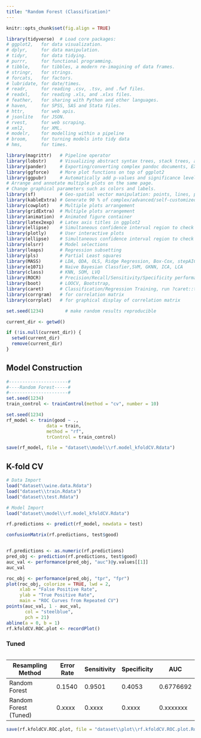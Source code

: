 ```yaml
---
title: "Random Forest (Classification)"
---
```


```r
knitr::opts_chunk$set(fig.align = TRUE)

library(tidyverse)  # Load core packages: 
# ggplot2,   for data visualization.
# dplyr,     for data manipulation.
# tidyr,     for data tidying.
# purrr,     for functional programming.
# tibble,    for tibbles, a modern re-imagining of data frames.
# stringr,   for strings.
# forcats,   for factors.
# lubridate, for date/times.
# readr,     for reading .csv, .tsv, and .fwf files.
# readxl,    for reading .xls, and .xlxs files.
# feather,   for sharing with Python and other languages.
# haven,     for SPSS, SAS and Stata files.
# httr,      for web apis.
# jsonlite   for JSON.
# rvest,     for web scraping.
# xml2,      for XML.
# modelr,    for modelling within a pipeline
# broom,     for turning models into tidy data
# hms,       for times.

library(magrittr)   # Pipeline operator
library(lobstr)     # Visualizing abstract syntax trees, stack trees, and object sizes
library(pander)     # Exporting/converting complex pandoc documents, EX: df to Pandoc table
library(ggforce)    # More plot functions on top of ggplot2
library(ggpubr)     # Automatically add p-values and significance levels  plots. 
# Arrange and annotate multiple plots on the same page. 
# Change graphical parameters such as colors and labels.
library(sf)         # Geo-spatial vector manipulation: points, lines, polygons
library(kableExtra) # Generate 90 % of complex/advanced/self-customized/beautiful tables
library(cowplot)    # Multiple plots arrangement
library(gridExtra)  # Multiple plots arrangement
library(animation)  # Animated figure container
library(latex2exp)  # Latex axis titles in ggplot2
library(ellipse)    # Simultaneous confidence interval region to check C.I. of 2 slope parameters
library(plotly)     # User interactive plots
library(ellipse)    # Simultaneous confidence interval region to check C.I. of 2 regressors
library(olsrr)      # Model selections 
library(leaps)      # Regression subsetting 
library(pls)        # Partial Least squares
library(MASS)       # LDA, QDA, OLS, Ridge Regression, Box-Cox, stepAIC, etc,.
library(e1071)      # Naive Bayesian Classfier,SVM, GKNN, ICA, LCA
library(class)      # KNN, SOM, LVQ
library(ROCR)       # Precision/Recall/Sensitivity/Specificity performance plot 
library(boot)       # LOOCV, Bootstrap,
library(caret)      # Classification/Regression Training, run ?caret::trainControl
library(corrgram)   # for correlation matrix
library(corrplot)   # for graphical display of correlation matrix

set.seed(1234)        # make random results reproducible

current_dir <- getwd()

if (!is.null(current_dir)) {
  setwd(current_dir)
  remove(current_dir)
}
```


## Model Construction
```r
#----------------------#
#----Random Forest-----#
#----------------------#
set.seed(1234)
train_control <- trainControl(method = "cv", number = 10)

set.seed(1234)
rf_model <- train(good ~ ., 
               data = train, 
               method = "rf", 
               trControl = train_control)

save(rf_model, file = "dataset\\model\\rf.model_kfoldCV.Rdata")
```

## K-fold CV
```r
# Data Import
load("dataset\\wine.data.Rdata")
load("dataset\\train.Rdata")
load("dataset\\test.Rdata")

# Model Import
load("dataset\\model\\rf.model_kfoldCV.Rdata")

rf.predictions <- predict(rf_model, newdata = test)

confusionMatrix(rf.predictions, test$good)


rf.predictions <- as.numeric(rf.predictions)
pred_obj <- prediction(rf.predictions, test$good)
auc_val <- performance(pred_obj, "auc")@y.values[[1]]
auc_val

roc_obj <- performance(pred_obj, "tpr", "fpr")
plot(roc_obj, colorize = TRUE, lwd = 2,
     xlab = "False Positive Rate", 
     ylab = "True Positive Rate",
     main = "ROC Curves from Repeated CV")
points(auc_val, 1 - auc_val, 
       col = "steelblue", 
       pch = 21)
abline(a = 0, b = 1)
rf.kfoldCV.ROC.plot <- recordPlot()
```

### Tuned
```r

```

| Resampling Method    | Error Rate | Sensitivity | Specificity | AUC       |
| -------------------- | ---------- | ----------- | ----------- | --------- |
| Random Forest        | 0.1540     | 0.9501      | 0.4053      | 0.6776692 |
| Random Forest (Tuned)| 0.xxxx     | 0.xxxx      | 0.xxxx      | 0.xxxxxxx |

```r
save(rf.kfoldCV.ROC.plot, file = "dataset\\plot\\rf.kfoldCV.ROC.plot.Rdata")
```